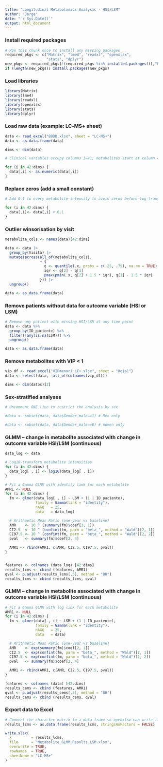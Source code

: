 ---
title: "Longitudinal Metabolomics Analysis - HSI/LSM"
author: "Jorge"
date: "`r Sys.Date()`"
output: html_document
---


### Install required packages
```{r install-packages, eval=FALSE}
# Run this chunk once to install any missing packages
required_pkgs <- c("Matrix", "lme4", "readxl", "openxlsx",
                   "stats", "dplyr")
new_pkgs <- required_pkgs[!(required_pkgs %in% installed.packages()[,"Package"])]
if (length(new_pkgs)) install.packages(new_pkgs)
```


### Load libraries
```{r load-libraries}
library(Matrix)
library(lme4)
library(readxl)
library(openxlsx)
library(stats)
library(dplyr)
```


### Load raw data (example: LC‑MS+ sheet)
```{r load-data}
data <- read_excel("BBDD.xlsx", sheet = "LC-MS+")
data <- as.data.frame(data)

dims <- dim(data)

# Clinical variables occupy columns 1–41; metabolites start at column 42

for (i in 42:dims) {
  data[,i] <- as.numeric(data[,i])
}
```


### Replace zeros (add a small constant)
```{r add-constant}
# Add 0.1 to every metabolite intensity to avoid zeros before log‑transformation

for (i in 42:dims) {
  data[,i]<- data[,i] + 0.1
}
```


### Outlier winsorisation by visit
```{r winsorise}
metabolite_cols <- names(data)[42:dims]

data <- data |>
  group_by(Visita) |>                   
  mutate(across(all_of(metabolite_cols),
                ~ {
                  q <- quantile(.x, probs = c(.25, .75), na.rm = TRUE)
                  iqr <- q[2] - q[1]
                  pmax(pmin(.x, q[2] + 1.5 * iqr), q[1] - 1.5 * iqr)
                })) |>
  ungroup()

data <- as.data.frame(data)
```


### Remove patients without data for outcome variable (HSI or LSM)
```{r remove-missing-lsm}
# Remove any patient with missing HSI/LSM at any time point
data <- data %>%
  group_by(ID_paciente) %>%
  filter(!any(is.na(LSM))) %>%
  ungroup()

data <- as.data.frame(data)
```


### Remove metabolites with VIP < 1
```{r remove-vip}
vip_df <- read_excel("VIPmenor1 LC+.xlsx", sheet = "Hoja1")
data <- select(data, -all_of(colnames(vip_df)))

dims <- dim(datos)[2]
```


### Sex‑stratified analyses
```{r sex-strata}
# Uncomment ONE line to restrict the analysis by sex

#data <- subset(data, data$Gender_male==1) # Men only

#data <- subset(data, data$Gender_male==0) # Women only
```


### GLMM – change in metabolite associated with change in outcome variable HSI/LSM (continuous)
```{r glmm-lcms}
data_log <- data

# Log10-transform metabolite intensities 
for (i in 42:dims) {
  data_log[ , i] <- log10(data_log[ , i])
}

# Fit a Gamma GLMM with identity link for each metabolite
AMR1 <- NULL
for (i in 42:dims) {
  fm <- glmer(data_log[ , i] ~ LSM + (1 | ID_paciente),
              family = Gamma(link = "identity"),
              nAGQ   = 25,
              data   = data_log)

  # Arithmetic Mean Ratio (one‑year vs baseline)
  AMR    <- 10 ^ (summary(fm)$coef[2, 1])
  CI2.5  <- 10 ^ (confint(fm, parm = "beta_", method = "Wald")[2, 1])
  CI97.5 <- 10 ^ (confint(fm, parm = "beta_", method = "Wald")[2, 2])
  pval   <- summary(fm)$coef[2, 4]

  AMR1 <- rbind(AMR1, c(AMR, CI2.5, CI97.5, pval))
}


features <- colnames (data_log) [42:dims]
results_lcms <- cbind (features, AMR1)
qval <- p.adjust(results_lcms[,5], method = "BH")
results_lcms <- cbind (results_lcms, qval)
```


### GLMM – change in metabolite associated with change in outcome variable HSI/LSM (continuous)
```{r glmm-cems}
# Fit a Gamma GLMM with log link for each metabolite
AMR1 <- NULL
for (i in 42:dims) {
  fm <- glmer(data[ , i] ~ LSM + (1 | ID_paciente),
              family = Gamma(link = "identity"),
              nAGQ   = 25,
              data   = data)

  # Arithmetic Mean Ratio (one‑year vs baseline)
  AMR    <- exp(summary(fm)$coef[2, 1])
  CI2.5  <- exp(confint(fm, parm = "beta_", method = "Wald")[2, 1])
  CI97.5 <- exp(confint(fm, parm = "beta_", method = "Wald")[2, 2])
  pval   <- summary(fm)$coef[2, 4]

  AMR1 <- rbind(AMR1, c(AMR, CI2.5, CI97.5, pval))
}

features <- colnames (data) [42:dims]
results_cems <- cbind (features, AMR1)
qval <- p.adjust(results_cems[,5], method = "BH")
results_cems <- cbind (results_cems, qval)
```


### Export data to Excel
```{r export-table, eval=FALSE}
# Convert the character matrix to a data frame so openxlsx can write it cleanly
results_lcms <- as.data.frame(results_lcms, stringsAsFactors = FALSE)

write.xlsx(
  x         = results_lcms,
  file      = "Metabolite_GLMM_Results_LSM.xlsx",
  overwrite = TRUE,
  rowNames  = TRUE,
  sheetName = "LC-MS+"
)
```
